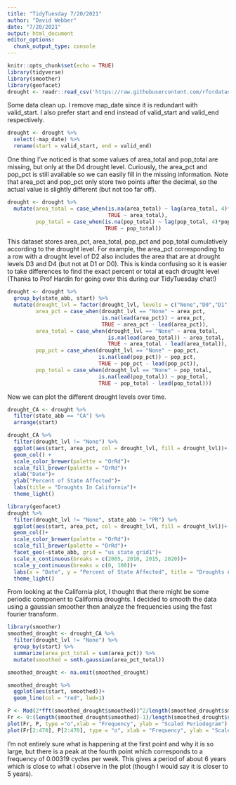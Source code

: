```yaml
---
title: "TidyTuesday 7/20/2021"
author: "David Webber"
date: "7/20/2021"
output: html_document
editor_options: 
  chunk_output_type: console
---
```


```r
knitr::opts_chunk$set(echo = TRUE)
library(tidyverse)
library(smoother)
library(geofacet)
drought <- readr::read_csv('https://raw.githubusercontent.com/rfordatascience/tidytuesday/master/data/2021/2021-07-20/drought.csv')
```

Some data clean up. I remove map_date since it is redundant with valid_start. I also prefer start and end instead of valid_start and valid_end respectively.

```r
drought <- drought %>%
  select(-map_date) %>%
  rename(start = valid_start, end = valid_end)
```

One thing I've noticed is that some values of area_total and pop_total are missing, but only at the D4 drought level. Curiously, the area_pct and pop_pct is still available so we can easily fill in the missing information. Note that area_pct and pop_pct only store two points after the decimal, so the actual value is slightly different (but not too far off).

```r
drought <- drought %>%
  mutate(area_total = case_when(is.na(area_total) ~ lag(area_total, 4)*area_pct/100,
                                TRUE ~ area_total),
         pop_total = case_when(is.na(pop_total) ~ lag(pop_total, 4)*pop_pct/100,
                               TRUE ~ pop_total))
```

This dataset stores area_pct, area_total, pop_pct and pop_total cumulatively according to the drought level. For example, the area_pct corresponding to a row with a drought level of D2 also includes the area that are at drought levels D3 and D4 (but not at D1 or D0). This is kinda confusing so it is easier to take differences to find the exact percent or total at each drought level (Thanks to Prof Hardin for going over this during our TidyTuesday chat!)

```r
drought <- drought %>%
  group_by(state_abb, start) %>%
  mutate(drought_lvl = factor(drought_lvl, levels = c("None","D0","D1","D2","D3","D4")),
         area_pct = case_when(drought_lvl == "None" ~ area_pct,
                              is.na(lead(area_pct)) ~ area_pct,
                              TRUE ~ area_pct - lead(area_pct)),
         area_total = case_when(drought_lvl == "None" ~ area_total,
                                is.na(lead(area_total)) ~ area_total,
                                TRUE ~ area_total - lead(area_total)),
         pop_pct = case_when(drought_lvl == "None" ~ pop_pct,
                             is.na(lead(pop_pct)) ~ pop_pct,
                             TRUE ~ pop_pct - lead(pop_pct)),
         pop_total = case_when(drought_lvl == "None" ~ pop_total,
                             is.na(lead(pop_total)) ~ pop_total,
                             TRUE ~ pop_total - lead(pop_total)))
```


Now we can plot the different drought levels over time.
```r
drought_CA <- drought %>%
  filter(state_abb == "CA") %>%
  arrange(start)

drought_CA %>%
  filter(drought_lvl != "None") %>%
  ggplot(aes(start, area_pct, col = drought_lvl, fill = drought_lvl))+
  geom_col() +
  scale_color_brewer(palette = "OrRd")+
  scale_fill_brewer(palette = "OrRd")+
  xlab("Date")+
  ylab("Percent of State Affected")+
  labs(title = "Droughts In California")+
  theme_light()

library(geofacet)
drought %>%
  filter(drought_lvl != "None", state_abb != "PR") %>%
  ggplot(aes(start, area_pct, col = drought_lvl, fill = drought_lvl))+
  geom_col()+
  scale_color_brewer(palette = "OrRd")+
  scale_fill_brewer(palette = "OrRd")+
  facet_geo(~state_abb, grid = "us_state_grid1")+
  scale_x_continuous(breaks = c(2005, 2010, 2015, 2020))+
  scale_y_continuous(breaks = c(0, 100))+
  labs(x = "Date", y = "Percent of State Affected", title = "Droughts Across the US")+
  theme_light()
```

From looking at the California plot, I thought that there might be some periodic component to California droughts. I decided to smooth the data using a gaussian smoother then analyze the frequencies using the fast fourier transform.
```r
library(smoother)
smoothed_drought <- drought_CA %>%
  filter(drought_lvl != "None") %>%
  group_by(start) %>%
  summarize(area_pct_total = sum(area_pct)) %>%
  mutate(smoothed = smth.gaussian(area_pct_total))

smoothed_drought <- na.omit(smoothed_drought)

smoothed_drought %>%
  ggplot(aes(start, smoothed))+
  geom_line(col = "red", lwd=1)
```

```r
P <- Mod(2*fft(smoothed_drought$smoothed))^2/length(smoothed_drought$smoothed)
Fr <- 0:(length(smoothed_drought$smoothed)-1)/length(smoothed_drought$smoothed)
plot(Fr, P, type ="o",xlab = "Frequency", ylab = "Scaled Periodogram")
plot(Fr[2:470], P[2:470], type = "o", xlab = "Frequency", ylab = "Scaled Periodogram")
```

I'm not entirely sure what is happening at the first point and why it is so large, but there is a peak at the fourth point which corresponds to a frequency of 0.00319 cycles per week. This gives a period of about 6 years which is close to what I observe in the plot (though I would say it is closer to 5 years).

